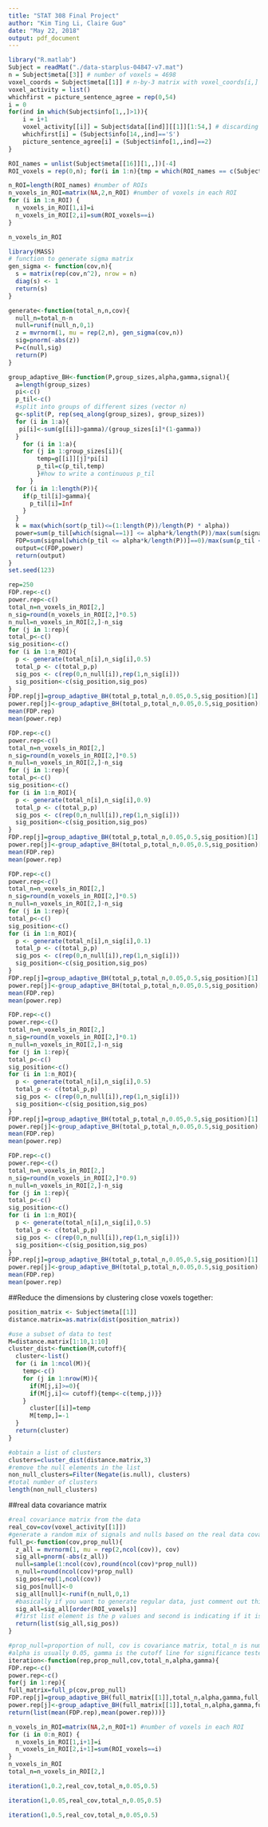 ```yaml
---
title: "STAT 308 Final Project"
author: "Kim Ting Li, Claire Guo"
date: "May 22, 2018"
output: pdf_document
---
```

```r
library("R.matlab")
Subject = readMat("./data-starplus-04847-v7.mat")
n = Subject$meta[[3]] # number of voxels = 4698
voxel_coords = Subject$meta[[1]] # n-by-3 matrix with voxel_coords[i,] = (x,y,z) coordinates of voxel #i
voxel_activity = list()
whichfirst = picture_sentence_agree = rep(0,54)
i = 0
for(ind in which(Subject$info[1,,]>1)){
	i = i+1
	voxel_activity[[i]] = Subject$data[[ind]][[1]][1:54,] # discarding data after 54th image to make them all the same length
	whichfirst[i] = (Subject$info[14,,ind]=='S')
	picture_sentence_agree[i] = (Subject$info[1,,ind]==2)
}

ROI_names = unlist(Subject$meta[[16]][1,,])[-4]
ROI_voxels = rep(0,n); for(i in 1:n){tmp = which(ROI_names == c(Subject$meta[[17]][[i]][[1]])); if(length(tmp)>0){ROI_voxels[i]=tmp}} # ROI_voxels[i] = 0 if voxel i is not assigned to any ROI

```

```r
n_ROI=length(ROI_names) #number of ROIs
n_voxels_in_ROI=matrix(NA,2,n_ROI) #number of voxels in each ROI
for (i in 1:n_ROI) {
  n_voxels_in_ROI[1,i]=i
  n_voxels_in_ROI[2,i]=sum(ROI_voxels==i)
}

n_voxels_in_ROI
```

```r
library(MASS)
# function to generate sigma matrix
gen_sigma <- function(cov,n){
  s = matrix(rep(cov,n^2), nrow = n)
  diag(s) <- 1
  return(s)
}

generate<-function(total_n,n,cov){
  null_n=total_n-n
  null=runif(null_n,0,1)
  z = mvrnorm(1, mu = rep(2,n), gen_sigma(cov,n))
  sig=pnorm(-abs(z))
  P=c(null,sig) 
  return(P)
}
```

```r
group_adaptive_BH<-function(P,group_sizes,alpha,gamma,signal){
  a=length(group_sizes)
  pi<-c()
  p_til<-c()
  #split into groups of different sizes (vector n)
  g<-split(P, rep(seq_along(group_sizes), group_sizes)) 
  for (i in 1:a){
   pi[i]<-sum(g[[i]]>gamma)/(group_sizes[i]*(1-gamma)) 
  }
    for (i in 1:a){
    for (j in 1:group_sizes[i]){
        temp=g[[i]][j]*pi[i] 
        p_til=c(p_til,temp)  
        }#how to write a continuous p_til
      }
  for (i in 1:length(P)){
    if(p_til[i]>gamma){
      p_til[i]=Inf
    }
  }
  k = max(which(sort(p_til)<=(1:length(P))/length(P) * alpha))
  power=sum(p_til[which(signal==1)] <= alpha*k/length(P))/max(sum(signal),1)
  FDP=sum(signal[which(p_til <= alpha*k/length(P))]==0)/max(sum(p_til <= alpha*k/length(P)),1)
  output=c(FDP,power)
  return(output)
}
set.seed(123)
```


```r
rep=250
FDP.rep<-c()
power.rep<-c()
total_n=n_voxels_in_ROI[2,]
n_sig=round(n_voxels_in_ROI[2,]*0.5)
n_null=n_voxels_in_ROI[2,]-n_sig
for (j in 1:rep){
total_p<-c()
sig_position<-c()
for (i in 1:n_ROI){
  p <- generate(total_n[i],n_sig[i],0.5)
  total_p <- c(total_p,p)
  sig_pos <- c(rep(0,n_null[i]),rep(1,n_sig[i]))
  sig_position<-c(sig_position,sig_pos)
}
FDP.rep[j]=group_adaptive_BH(total_p,total_n,0.05,0.5,sig_position)[1]
power.rep[j]<-group_adaptive_BH(total_p,total_n,0.05,0.5,sig_position)[2]}
mean(FDP.rep)
mean(power.rep)
```

```r
FDP.rep<-c()
power.rep<-c()
total_n=n_voxels_in_ROI[2,]
n_sig=round(n_voxels_in_ROI[2,]*0.5)
n_null=n_voxels_in_ROI[2,]-n_sig
for (j in 1:rep){
total_p<-c()
sig_position<-c()
for (i in 1:n_ROI){
  p <- generate(total_n[i],n_sig[i],0.9)
  total_p <- c(total_p,p)
  sig_pos <- c(rep(0,n_null[i]),rep(1,n_sig[i]))
  sig_position<-c(sig_position,sig_pos)
}
FDP.rep[j]=group_adaptive_BH(total_p,total_n,0.05,0.5,sig_position)[1]
power.rep[j]<-group_adaptive_BH(total_p,total_n,0.05,0.5,sig_position)[2]}
mean(FDP.rep)
mean(power.rep)
```

```r
FDP.rep<-c()
power.rep<-c()
total_n=n_voxels_in_ROI[2,]
n_sig=round(n_voxels_in_ROI[2,]*0.5)
n_null=n_voxels_in_ROI[2,]-n_sig
for (j in 1:rep){
total_p<-c()
sig_position<-c()
for (i in 1:n_ROI){
  p <- generate(total_n[i],n_sig[i],0.1)
  total_p <- c(total_p,p)
  sig_pos <- c(rep(0,n_null[i]),rep(1,n_sig[i]))
  sig_position<-c(sig_position,sig_pos)
}
FDP.rep[j]=group_adaptive_BH(total_p,total_n,0.05,0.5,sig_position)[1]
power.rep[j]<-group_adaptive_BH(total_p,total_n,0.05,0.5,sig_position)[2]}
mean(FDP.rep)
mean(power.rep)
```

```r
FDP.rep<-c()
power.rep<-c()
total_n=n_voxels_in_ROI[2,]
n_sig=round(n_voxels_in_ROI[2,]*0.1)
n_null=n_voxels_in_ROI[2,]-n_sig
for (j in 1:rep){
total_p<-c()
sig_position<-c()
for (i in 1:n_ROI){
  p <- generate(total_n[i],n_sig[i],0.5)
  total_p <- c(total_p,p)
  sig_pos <- c(rep(0,n_null[i]),rep(1,n_sig[i]))
  sig_position<-c(sig_position,sig_pos)
}
FDP.rep[j]=group_adaptive_BH(total_p,total_n,0.05,0.5,sig_position)[1]
power.rep[j]<-group_adaptive_BH(total_p,total_n,0.05,0.5,sig_position)[2]}
mean(FDP.rep)
mean(power.rep)
```

```r
FDP.rep<-c()
power.rep<-c()
total_n=n_voxels_in_ROI[2,]
n_sig=round(n_voxels_in_ROI[2,]*0.9)
n_null=n_voxels_in_ROI[2,]-n_sig
for (j in 1:rep){
total_p<-c()
sig_position<-c()
for (i in 1:n_ROI){
  p <- generate(total_n[i],n_sig[i],0.5)
  total_p <- c(total_p,p)
  sig_pos <- c(rep(0,n_null[i]),rep(1,n_sig[i]))
  sig_position<-c(sig_position,sig_pos)
}
FDP.rep[j]=group_adaptive_BH(total_p,total_n,0.05,0.5,sig_position)[1]
power.rep[j]<-group_adaptive_BH(total_p,total_n,0.05,0.5,sig_position)[2]}
mean(FDP.rep)
mean(power.rep)
```


##Reduce the dimensions by clustering close voxels together:
```r
position_matrix <- Subject$meta[[1]]
distance.matrix=as.matrix(dist(position_matrix))

#use a subset of data to test
M=distance.matrix[1:10,1:10]
cluster_dist<-function(M,cutoff){
  cluster<-list()
  for (i in 1:ncol(M)){
    temp<-c()
    for (j in 1:nrow(M)){
      if(M[j,i]>=0){
      if(M[j,i]<= cutoff){temp<-c(temp,j)}}
    }
      cluster[[i]]=temp
      M[temp,]=-1
  }
  return(cluster)
}

```

```r
#obtain a list of clusters
clusters=cluster_dist(distance.matrix,3)
#remove the null elements in the list
non_null_clusters=Filter(Negate(is.null), clusters) 
#total number of clusters
length(non_null_clusters)
```

##real data covariance matrix
```r
#real covariance matrix from the data
real_cov=cov(voxel_activity[[1]]) 
#generate a random mix of signals and nulls based on the real data covariance
full_p<-function(cov,prop_null){
  z_all = mvrnorm(1, mu = rep(2,ncol(cov)), cov)
  sig_all=pnorm(-abs(z_all))
  null=sample(1:ncol(cov),round(ncol(cov)*prop_null))
  n_null=round(ncol(cov)*prop_null)
  sig_pos=rep(1,ncol(cov))
  sig_pos[null]<-0
  sig_all[null]<-runif(n_null,0,1)
  #basically if you want to generate regular data, just comment out this line for full_p function
  sig_all=sig_all[order(ROI_voxels)] 
  #first list element is the p values and second is indicating if it is signal, 1 signal, 0 null
  return(list(sig_all,sig_pos))
}

```

```r
#prop_null=proportion of null, cov is covariance matrix, total_n is number of voxels in each ROI, aka group sizes vector
#alpha is usually 0.05, gamma is the cutoff line for significance tested in group
iteration<-function(rep,prop_null,cov,total_n,alpha,gamma){
FDP.rep<-c()
power.rep<-c()
for(j in 1:rep){
full_matrix=full_p(cov,prop_null)
FDP.rep[j]=group_adaptive_BH(full_matrix[[1]],total_n,alpha,gamma,full_matrix[[2]])[1]
power.rep[j]<-group_adaptive_BH(full_matrix[[1]],total_n,alpha,gamma,full_matrix[[2]])[2]}
return(list(mean(FDP.rep),mean(power.rep)))}

n_voxels_in_ROI=matrix(NA,2,n_ROI+1) #number of voxels in each ROI
for (i in 0:n_ROI) {
  n_voxels_in_ROI[1,i+1]=i
  n_voxels_in_ROI[2,i+1]=sum(ROI_voxels==i)
}
n_voxels_in_ROI
total_n=n_voxels_in_ROI[2,]

iteration(1,0.2,real_cov,total_n,0.05,0.5)
```

```r
iteration(1,0.05,real_cov,total_n,0.05,0.5)
```

```r
iteration(1,0.5,real_cov,total_n,0.05,0.5)
```


